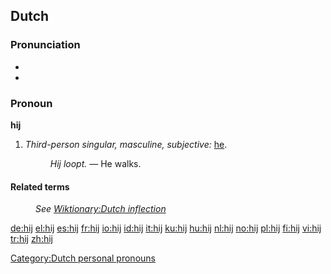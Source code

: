 ==Dutch==

===Pronunciation===
* {{audio|Nl-hij.ogg|audio}}
* {{IPA|/heI/|lang=nl}}

===Pronoun===
'''hij'''

# ''Third-person singular, masculine, subjective:'' [[he]].
#: ''Hij loopt.'' &mdash; He walks.

====Related terms====
: ''See [[Wiktionary:Dutch inflection#Pronouns|Wiktionary:Dutch inflection]]''

[[Category:Dutch personal pronouns]]

[[de:hij]]
[[el:hij]]
[[es:hij]]
[[fr:hij]]
[[io:hij]]
[[id:hij]]
[[it:hij]]
[[ku:hij]]
[[hu:hij]]
[[nl:hij]]
[[no:hij]]
[[pl:hij]]
[[fi:hij]]
[[vi:hij]]
[[tr:hij]]
[[zh:hij]]